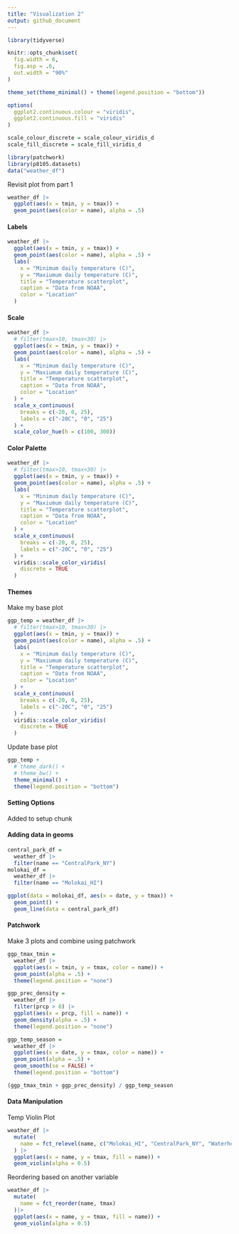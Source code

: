 ```yaml
---
title: "Visualization 2"
output: github_document
---
```


```r
library(tidyverse)

knitr::opts_chunk$set(
  fig.width = 6,
  fig.asp = .6,
  out.width = "90%"
)

theme_set(theme_minimal() + theme(legend.position = "bottom"))

options(
  ggplot2.continuous.colour = "viridis",
  ggplot2.continuous.fill = "viridis"
)

scale_colour_discrete = scale_colour_viridis_d
scale_fill_discrete = scale_fill_viridis_d

library(patchwork)
library(p8105.datasets)
data("weather_df")
```

Revisit plot from part 1
```r
weather_df |> 
  ggplot(aes(x = tmin, y = tmax)) + 
  geom_point(aes(color = name), alpha = .5)
```

#### Labels
```r
weather_df |> 
  ggplot(aes(x = tmin, y = tmax)) + 
  geom_point(aes(color = name), alpha = .5) + 
  labs(
    x = "Minimum daily temperature (C)",
    y = "Maxiumum daily temperature (C)",
    title = "Temperature scatterplot",
    caption = "Data from NOAA",
    color = "Location"
  )
```

#### Scale
```r
weather_df |> 
  # filter(tmax>10, tmax<30) |> 
  ggplot(aes(x = tmin, y = tmax)) + 
  geom_point(aes(color = name), alpha = .5) + 
  labs(
    x = "Minimum daily temperature (C)",
    y = "Maxiumum daily temperature (C)",
    title = "Temperature scatterplot",
    caption = "Data from NOAA",
    color = "Location"
  ) +
  scale_x_continuous(
    breaks = c(-20, 0, 25),
    labels = c("-20C", "0", "25")
  ) +
  scale_color_hue(h = c(100, 300))
```

#### Color Palette
```r
weather_df |> 
  # filter(tmax>10, tmax<30) |> 
  ggplot(aes(x = tmin, y = tmax)) + 
  geom_point(aes(color = name), alpha = .5) + 
  labs(
    x = "Minimum daily temperature (C)",
    y = "Maxiumum daily temperature (C)",
    title = "Temperature scatterplot",
    caption = "Data from NOAA",
    color = "Location"
  ) +
  scale_x_continuous(
    breaks = c(-20, 0, 25),
    labels = c("-20C", "0", "25")
  ) + 
  viridis::scale_color_viridis(
    discrete = TRUE
  )
```

#### Themes
Make my base plot
```r
ggp_temp = weather_df |> 
  # filter(tmax>10, tmax<30) |> 
  ggplot(aes(x = tmin, y = tmax)) + 
  geom_point(aes(color = name), alpha = .5) + 
  labs(
    x = "Minimum daily temperature (C)",
    y = "Maxiumum daily temperature (C)",
    title = "Temperature scatterplot",
    caption = "Data from NOAA",
    color = "Location"
  ) +
  scale_x_continuous(
    breaks = c(-20, 0, 25),
    labels = c("-20C", "0", "25")
  ) + 
  viridis::scale_color_viridis(
    discrete = TRUE
  )
```

Update base plot
```r
ggp_temp +
  # theme_dark() +
  # theme_bw() +
  theme_minimal() +
  theme(legend.position = "bottom")
```

#### Setting Options

Added to setup chunk

#### Adding data in geoms
```r
central_park_df =
  weather_df |> 
  filter(name == "CentralPark_NY")
molokai_df =
  weather_df |> 
  filter(name == "Molokai_HI")

ggplot(data = molokai_df, aes(x = date, y = tmax)) +
  geom_point() +
  geom_line(data = central_park_df)

```


#### Patchwork
Make 3 plots and combine using patchwork
```r
ggp_tmax_tmin = 
  weather_df |> 
  ggplot(aes(x = tmin, y = tmax, color = name)) + 
  geom_point(alpha = .5) +
  theme(legend.position = "none")

ggp_prec_density = 
  weather_df |> 
  filter(prcp > 0) |> 
  ggplot(aes(x = prcp, fill = name)) + 
  geom_density(alpha = .5) + 
  theme(legend.position = "none")

ggp_temp_season = 
  weather_df |> 
  ggplot(aes(x = date, y = tmax, color = name)) + 
  geom_point(alpha = .5) +
  geom_smooth(se = FALSE) + 
  theme(legend.position = "bottom")

(ggp_tmax_tmin + ggp_prec_density) / ggp_temp_season
```

#### Data Manipulation
Temp Violin Plot
```r
weather_df |> 
  mutate(
    name = fct_relevel(name, c("Molokai_HI", "CentralPark_NY", "Waterhole_WA"))
  ) |> 
  ggplot(aes(x = name, y = tmax, fill = name)) +
  geom_violin(alpha = 0.5)
```

Reordering based on another variable
```r
weather_df |> 
  mutate(
    name = fct_reorder(name, tmax)
  )|> 
  ggplot(aes(x = name, y = tmax, fill = name)) +
  geom_violin(alpha = 0.5)
```

